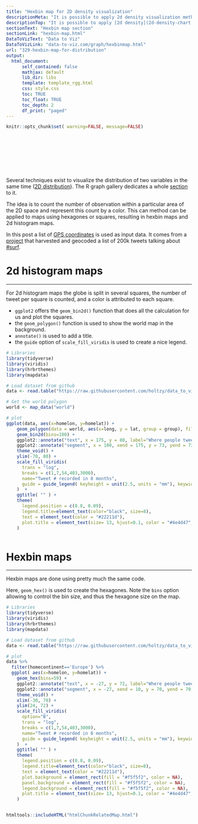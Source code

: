 ```yaml
---
title: "Hexbin map for 2D density visualization"
descriptionMeta: "It is possible to apply 2d density visualization methods on map to study the geographical distribution of a variable. The two most famous techniques beeing Hexbin maps and 2d histogram maps. This post describes how to build it with `R` and `ggplot2`."
descriptionTop: "It is possible to apply [2d density](2d-density-chart.html) visualization methods on map to study the geographical distribution of a variable. The two most famous techniques beeing [Hexbin maps](hexbin-map.html) and 2d histogram maps. This post describes how to build it with `R` and `ggplot2`."
sectionText: "Hexbin map section"
sectionLink: "hexbin-map.html"
DataToVizText: "Data to Viz"
DataToVizLink: "data-to-viz.com/graph/hexbinmap.html"
url: "329-hexbin-map-for-distribution"
output:
  html_document:
      self_contained: false    
      mathjax: default
      lib_dir: libs
      template: template_rgg.html
      css: style.css
      toc: TRUE
      toc_float: TRUE
      toc_depth: 2
      df_print: "paged"
---
```



```r
knitr::opts_chunk$set( warning=FALSE, message=FALSE)
```

<div class="container" style="padding-top: 100px">


Several techniques exist to visualize the distribution of two variables in the same time ([2D distribution](2d-density-chart.html)). The R graph gallery dedicates a whole [section](2d-density-chart.html) to it.

The idea is to count the number of observation within a particular area of the 2D space and represent this count by a color. This can method can be applied to maps using hexagones or squares, resulting in hexbin maps and 2d histogram maps.

In this post a list of [GPS coordinates](https://raw.githubusercontent.com/holtzy/data_to_viz/master/Example_dataset/17_ListGPSCoordinates.csv) is used as input data. It comes from a [project](https://www.data-to-viz.com/story/GPSCoordWithoutValue.html) that harvested and geocoded a list of 200k tweets talking about [#surf](https://www.data-to-viz.com/story/GPSCoordWithoutValue.html).














# 2d histogram maps
***

For 2d histogram maps the globe is split in several squares, the number of tweet per square is counted, and a color is attributed to each square. 

- `ggplot2` offers the `geom_bin2d()` function that does all the calculation for us and plot the squares.
- the `geom_polygon()` function is used to show the world map in the background.
- `annotate()` is used to add a title.
- the `guide` option of `scale_fill_viridis` is used to create a nice legend.


```r
# Libraries
library(tidyverse)
library(viridis)
library(hrbrthemes)
library(mapdata)

# Load dataset from github
data <- read.table("https://raw.githubusercontent.com/holtzy/data_to_viz/master/Example_dataset/17_ListGPSCoordinates.csv", sep=",", header=T)

# Get the world polygon
world <- map_data("world")

# plot
ggplot(data, aes(x=homelon, y=homelat)) + 
    geom_polygon(data = world, aes(x=long, y = lat, group = group), fill="grey", alpha=0.3) +
    geom_bin2d(bins=100) +
    ggplot2::annotate("text", x = 175, y = 80, label="Where people tweet about #Surf", colour = "black", size=4, alpha=1, hjust=1) +
    ggplot2::annotate("segment", x = 100, xend = 175, y = 73, yend = 73, colour = "black", size=0.2, alpha=1) +
    theme_void() +
    ylim(-70, 80) +
    scale_fill_viridis(
      trans = "log", 
      breaks = c(1,7,54,403,3000),
      name="Tweet # recorded in 8 months", 
      guide = guide_legend( keyheight = unit(2.5, units = "mm"), keywidth=unit(10, units = "mm"), label.position = "bottom", title.position = 'top', nrow=1) 
    )  +
    ggtitle( "" ) +
    theme(
      legend.position = c(0.8, 0.09),
      legend.title=element_text(color="black", size=8),
      text = element_text(color = "#22211d"),
      plot.title = element_text(size= 13, hjust=0.1, color = "#4e4d47", margin = margin(b = -0.1, t = 0.4, l = 2, unit = "cm")),
    ) 
```


```r
```
















# Hexbin maps
***

Hexbin maps are done using pretty much the same code. 

Here, `geom_hex()` is used to create the hexagones. Note the `bins` option allowing to control the bin size, and thus the hexagone size on the map.

```r
# Libraries
library(tidyverse)
library(viridis)
library(hrbrthemes)
library(mapdata)

# Load dataset from github
data <- read.table("https://raw.githubusercontent.com/holtzy/data_to_viz/master/Example_dataset/17_ListGPSCoordinates.csv", sep=",", header=T)

# plot
data %>%
  filter(homecontinent=='Europe') %>%
  ggplot( aes(x=homelon, y=homelat)) + 
    geom_hex(bins=59) +
    ggplot2::annotate("text", x = -27, y = 72, label="Where people tweet about #Surf", colour = "black", size=5, alpha=1, hjust=0) +
    ggplot2::annotate("segment", x = -27, xend = 10, y = 70, yend = 70, colour = "black", size=0.2, alpha=1) +
    theme_void() +
    xlim(-30, 70) +
    ylim(24, 72) +
    scale_fill_viridis(
      option="B",
      trans = "log", 
      breaks = c(1,7,54,403,3000),
      name="Tweet # recorded in 8 months", 
      guide = guide_legend( keyheight = unit(2.5, units = "mm"), keywidth=unit(10, units = "mm"), label.position = "bottom", title.position = 'top', nrow=1) 
    )  +
    ggtitle( "" ) +
    theme(
      legend.position = c(0.8, 0.09),
      legend.title=element_text(color="black", size=8),
      text = element_text(color = "#22211d"),
      plot.background = element_rect(fill = "#f5f5f2", color = NA), 
      panel.background = element_rect(fill = "#f5f5f2", color = NA), 
      legend.background = element_rect(fill = "#f5f5f2", color = NA),
      plot.title = element_text(size= 13, hjust=0.1, color = "#4e4d47", margin = margin(b = -0.1, t = 0.4, l = 2, unit = "cm")),
    ) 

```


```r
```










<!-- Close container -->
</div>




```r
htmltools::includeHTML("htmlChunkRelatedMap.html")
```
